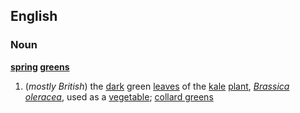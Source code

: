 ==English==
===Noun===
'''[[spring]] [[greens]]'''
#(''mostly British'') the [[dark]] green [[leaves]] of the [[kale]] [[plant]], ''[[Brassica oleracea]]'', used as a [[vegetable]]; [[collard greens]]